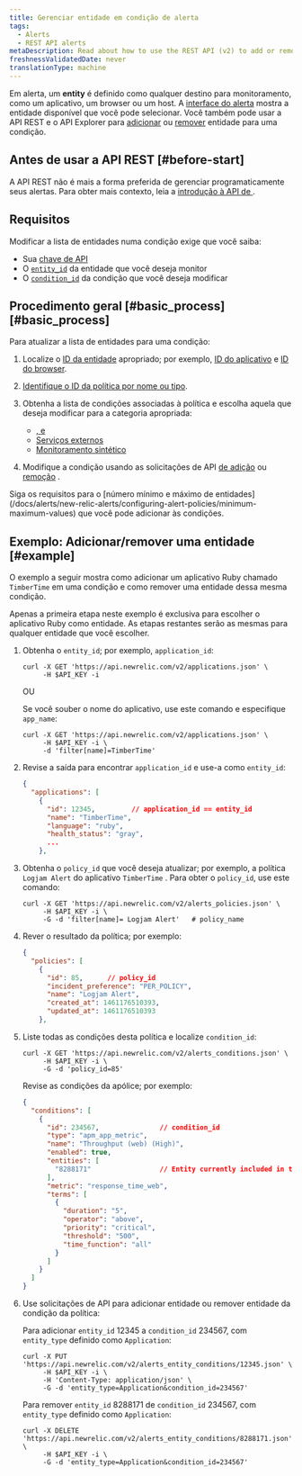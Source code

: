 ```yaml
---
title: Gerenciar entidade em condição de alerta
tags:
  - Alerts
  - REST API alerts
metaDescription: Read about how to use the REST API (v2) to add or remove apps and other entities from an alerts policy condition.
freshnessValidatedDate: never
translationType: machine
---
```


Em alerta, um <DNT>**entity**</DNT> é definido como qualquer destino para monitoramento, como um aplicativo, um browser ou um host. A [interface do alerta](/docs/alerts/new-relic-alerts/defining-conditions/select-product-targets-alert-condition) mostra a entidade disponível que você pode selecionar. Você também pode usar a API REST e o API Explorer para [adicionar](https://rpm.newrelic.com/api/explore/alerts_entity_conditions/add) ou [remover](https://rpm.newrelic.com/api/explore/alerts_entity_conditions/remove) entidade para uma condição.

## Antes de usar a API REST [#before-start]

A API REST não é mais a forma preferida de gerenciar programaticamente seus alertas. Para obter mais contexto, leia a [introdução à API de <InlinePopover type="alerts" />](/docs/alerts-applied-intelligence/new-relic-alerts/advanced-alerts/alerts-api/intro-alerts-api).

## Requisitos

Modificar a lista de entidades numa condição exige que você saiba:

* Sua [chave de API](/docs/apis/rest-api-v2/getting-started/introduction-new-relic-rest-api-v2#api_key)
* O [`entity_id`](/docs/alerts/new-relic-alerts/getting-started/alerts-glossary#alert-entity) da entidade que você deseja monitor
* O [`condition_id`](/docs/alerts/new-relic-alerts/getting-started/alerts-glossary#alert-condition) da condição que você deseja modificar

## Procedimento geral [#basic\_process][#basic_process]

Para atualizar a lista de entidades para uma condição:

1. Localize o [ID da entidade](/docs/alerts/new-relic-alerts/getting-started/alerts-glossary#alert-entity) apropriado; por exemplo, [ID do aplicativo](/docs/apis/rest-api-v2/requirements/listing-host-instance-application-server-ids) e [ID do browser](/docs/apis/rest-api-v2/browser-examples-v2/adding-or-listing-browser-apps-api-v2#specific-browser-app).

2. [Identifique o ID da política por nome ou tipo](/docs/apm/apis/alert-examples-v2/listing-policies-api-v2#single_policy).

3. Obtenha a lista de condições associadas à política e escolha aquela que deseja modificar para a categoria apropriada:

   * [<InlinePopover type="apm" />, <InlinePopover type="browser" />e<InlinePopover type="mobile" />](/docs/alerts/new-relic-alerts/rest-api-alerts/rest-api-calls-new-relic-alerts#conditions)
   * [Serviços externos](/docs/alerts/new-relic-alerts/rest-api-alerts/rest-api-calls-new-relic-alerts#ext-services-conditions)
   * [Monitoramento sintético](/docs/alerts/new-relic-alerts/rest-api-alerts/rest-api-calls-new-relic-alerts#synthetics-conditions)

4. Modifique a condição usando as solicitações de API [de adição](/docs/alerts/new-relic-alerts/rest-api-alerts/rest-api-calls-new-relic-alerts#add-entity) ou [remoção](/docs/alerts/new-relic-alerts/rest-api-alerts/rest-api-calls-new-relic-alerts#remove_entity) .

<Callout variant="important">
  Siga os requisitos para o [número mínimo e máximo de entidades](/docs/alerts/new-relic-alerts/configuring-alert-policies/minimum-maximum-values) que você pode adicionar às condições.
</Callout>

## Exemplo: Adicionar/remover uma entidade [#example]

O exemplo a seguir mostra como adicionar um aplicativo Ruby chamado `TimberTime` em uma condição e como remover uma entidade dessa mesma condição.

Apenas a primeira etapa neste exemplo é exclusiva para escolher o aplicativo Ruby como entidade. As etapas restantes serão as mesmas para qualquer entidade que você escolher.

1. Obtenha o `entity_id`; por exemplo, `application_id`:

   ```shell
   curl -X GET 'https://api.newrelic.com/v2/applications.json' \
        -H $API_KEY -i
   ```

   OU

   Se você souber o nome do aplicativo, use este comando e especifique `app_name`:

   ```shell
   curl -X GET 'https://api.newrelic.com/v2/applications.json' \
        -H $API_KEY -i \
        -d 'filter[name]=TimberTime'
   ```

2. Revise a saída para encontrar `application_id` e use-a como `entity_id`:

   ```json
   {
     "applications": [
       {
         "id": 12345,         // application_id == entity_id
         "name": "TimberTime",
         "language": "ruby",
         "health_status": "gray",
         ...
       },
   ```

3. Obtenha o `policy_id` que você deseja atualizar; por exemplo, a política `Logjam Alert` do aplicativo `TimberTime` . Para obter o `policy_id`, use este comando:

   ```shell
   curl -X GET 'https://api.newrelic.com/v2/alerts_policies.json' \
        -H $API_KEY -i \
        -G -d 'filter[name]= Logjam Alert'   # policy_name
   ```

4. Rever o resultado da política; por exemplo:

   ```json
   {
     "policies": [
       {
         "id": 85,      // policy_id
         "incident_preference": "PER_POLICY",
         "name": "Logjam Alert",
         "created_at": 1461176510393,
         "updated_at": 1461176510393
       },
   ```

5. Liste todas as condições desta política e localize `condition_id`:

   ```shell
   curl -X GET 'https://api.newrelic.com/v2/alerts_conditions.json' \
        -H $API_KEY -i \
        -G -d 'policy_id=85'
   ```

   Revise as condições da apólice; por exemplo:

   ```json
   {
     "conditions": [
       {
         "id": 234567,               // condition_id
         "type": "apm_app_metric",
         "name": "Throughput (web) (High)",
         "enabled": true,
         "entities": [
           "8288171"                 // Entity currently included in the policy
         ],
         "metric": "response_time_web",
         "terms": [
           {
             "duration": "5",
             "operator": "above",
             "priority": "critical",
             "threshold": "500",
             "time_function": "all"
           }
         ]
       }
     ]
   }
   ```

6. Use solicitações de API para adicionar entidade ou remover entidade da condição da política:

   Para adicionar `entity_id` 12345 a `condition_id` 234567, com `entity_type` definido como `Application`:

   ```shell
   curl -X PUT 'https://api.newrelic.com/v2/alerts_entity_conditions/12345.json' \
        -H $API_KEY -i \
        -H 'Content-Type: application/json' \
        -G -d 'entity_type=Application&condition_id=234567'
   ```

   Para remover `entity_id` 8288171 de `condition_id` 234567, com `entity_type` definido como `Application`:

   ```shell
   curl -X DELETE 'https://api.newrelic.com/v2/alerts_entity_conditions/8288171.json' \
        -H $API_KEY -i \
        -G -d 'entity_type=Application&condition_id=234567'
   ```